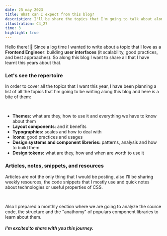 ```yaml
---
date: 25 may 2023
title: What can I expect from this blog?
description: I'll be share the topics that I'm going to talk about along in this blog.
illustration: C4_27
time: 3
highlight: true
---
```


Hello there! 👋 Since a log time I wanted to write about a topic that I love as a **Frontend Engineer**: building **user interfaces** (it scalability, good practices, and best approaches). So along this blog I want to share all that I have learnt this years about that.

### Let's see the repertoire

In order to cover all the topics that I want this year, I have been planning a list of all the topics that I'm going to be writing along this blog and here is a bite of them:

<br />

- **Themes:** what are they, how to use it and everything we have to know about them
- **Layout components**: and it benefits
- **Typographies:** scales and how to deal with
- **Icons:** good practices and usages
- **Design systems and component libreries:** patterns, analysis and how to build them
- **Design tokens:** what are they, how and when are worth to use it

### Articles, notes, snippets, and resources

Articles are not the only thing that I would be posting, also I'll be sharing weekly resources, the code snippets that I mostly use and quick notes about technologies or useful properties of CSS.

<br />

Also I prepared a monthly section where we are going to analyze the source code, the structure and the "anathomy" of populars component libraries to learn about them.

##### I'm excited to share with you this journey.

